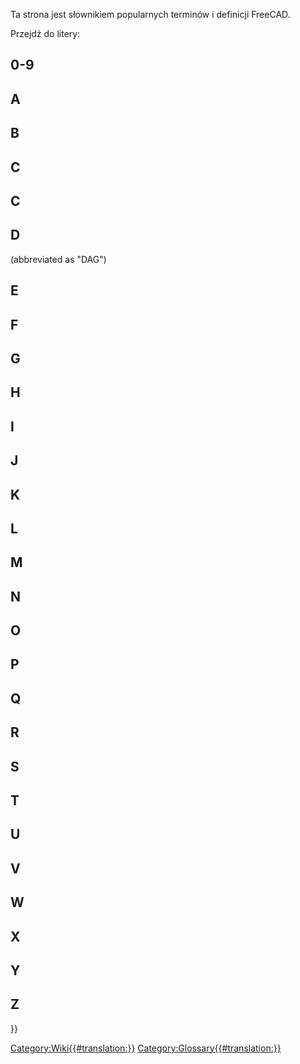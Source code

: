 <languages/>

{{Docnav
|[[Contributors/pl|Współtwórcy]]
|
}}

Ta strona jest słownikiem popularnych terminów i definicji FreeCAD.

Przejdź do litery: {{CompactTOC|center=yes}}

==0-9==

{{gloss}}
{{term|3D view|content=[[3D_view/pl|Widok 3D]]}}
{{defn|defn=Widok 3D jest składnikiem [[Interface/pl|interfejs]] FreeCAD. Pokazuje on trójwymiarową reprezentację modelu.}}
{{glossend}}

==A==

{{gloss}}
{{term|Arc}}
{{defn|defn=A portion or segment of a circle.}}
{{term|App}}
{{defn|defn=The FreeCAD App layer.}}
{{term|Arch|content=[[Arch_Workbench|Arch]]}}
{{defn|defn=An abbreviation for the old Architectural [[#Workbench|workbench]]. This workbench has been superseded by the [[BIM_Workbench|BIM Workbench]] ({{Version|1.0}}).}}
{{term|Assembly|content=[[Assembly|Assembly]]}}
{{defn|no=1|defn=A set of [[#Part|parts]] that have defined positions in relation to each other.}}
{{defn|no=2|defn=A [[#Workbench|workbench]] which aims to facilitate the creation of assemblies. FreeCAD currently does not have such a workbench built-in, but there are several [[External_workbenches|external assembly workbenches]].}}
{{term|Axes}}
{{defn|defn=Plural of [[#Axis|Axis]]}}
{{term|Axis}}
{{defn|defn=An imaginary line through the origin of the workspace. There are 3 normal axes. They have the classic names of X, Y and Z. X is side to side. Y is up and down. Z is in and out of the page/screen.}}
{{glossend}}

==B==

{{gloss}}
{{term|Backtrace}}
{{defn|defn=Output from a debugging program that displays the series of instructions FreeCAD followed before a problem occurred.}}
{{term|Bezier Curve|content=[http://en.wikipedia.org/wiki/B%C3%A9zier_curve Bezier Curve]}}
{{defn|defn=A type of parametric curve.}}
{{term|BIM|content=[[BIM_Workbench|BIM]]}}
{{defn|defn=An abbreviation for [https://en.wikipedia.org/wiki/Building_information_modeling Building Information Modelling]. The [[BIM_Workbench|BIM Workbench]] provides a BIM workflow in FreeCAD.}}
{{term|Blueprint}}
{{defn|defn=Old term used for [[#Drawing|drawing]], and coined for its original [http://en.wikipedia.org/wiki/Blueprint reproduction process].}}
{{term|Body}}
{{defn|defn=A type of container used in the [[PartDesign_Workbench|PartDesign]] [[#Workbench|workbench]] that groups a sequence of operations ([[#Sketch|sketches]], construction geometry and [[#Feature|features]]) to create a single contiguous solid. (Introduced in FreeCAD V0.17.)}}
{{term|Boolean Logic}}
{{defn|defn=A method of data manipulation by using of the operands: And, Or, Not.}}
{{term|Boolean Operation}}
{{defn|defn=A method of manipulating objects by using Boolean Logic. In FreeCAD, the Boolean Operations are: Union ([[#Fuse|Fuse]]), Difference ([[#Cut|Cut]]), Intersection, and Section.}}
{{term|Boolean OPerations check}}
{{defn|defn=See [[#BOPcheck|BOPcheck]].}}
{{term|BOPcheck}}
{{defn|defn=A setting that allows the Check Geometry tools in the Part WB and OpenSCAD WB to also check geometry made from [[#Boolean_Logic|Boolean logic]]. The default Check Geometry setting for BOPcheck is "false" (or off). The user can enable BOPcheck to provide more accuracy when running the Check Geometry tool but this comes at the expense of longer Check Geometry processing times. Beginning with FreeCAD 0.19, the BOPcheck setting is most easily enabled from the Settings portion of the Check Geometry widget.}}
{{term|brep}}
{{defn|defn=Native file format for [[#Open_CASCADE|Open CASCADE]] and shared by a few applications. FreeCAD can save in *.brep format.}}
{{term|B-rep}}
{{defn|defn=Stands for [http://en.wikipedia.org/wiki/B-rep boundary representation], which is one of two types of 3D models that FreeCAD supports (the other being [[#Mesh|mesh]]).}}
{{term|B-spline}}
{{defn|defn=A type of parametric curve. See [http://en.wikipedia.org/wiki/B-spline B-spline]}}
{{glossend}}

==C==

==C==
{{gloss}}
{{term|Callout}}
{{defn|defn=String of text connected to a line pointing to an object in a [[#Drawing|drawing]].}}
{{term|Chamfer}}
{{defn|defn=The cutting off of an edge, at an angle, to get rid of its sharpness; a beveled edge.}}
{{term|1=Clipping Plane}}
{{defn|defn=The clipping plane is used to cut away at the model in the 3D view. It is just a visual aid and does not actually cut the model.}}
{{term|Clone}}
{{defn|defn=A copy of an object whereby the copy remains parametric.  When the original object is changed the Clone(s) also change to show modifications made to the original object.}}
{{term|Coin}}
{{defn|defn=Also called [https://www.coin3d.org Coin3D]. Third-party software library used for 3D representation by FreeCAD.}}
{{term|COLLADA}}
{{defn|defn=An interchange file format for [[#Mesh|mesh]] models. File extension is *.dae.}}
{{term|Command|content=[[Command|Command]]}}
{{defn|defn=An action invoked from the [[#GUI|GUI]] when you press a toolbar button or type a keyboard shortcut or type into the Python console. }}
{{term|Compound}}
{{defn|defn=Groups objects together without fusing them like a [[#Boolean_Operation|boolean union]] would.}}
{{term|CompSolid}}
{{defn|defn=Set of [[#Solid|solids]] connected by their [[#Face|faces]]. CompSolids are needed in [[#FEM|FEM]], where more than one material is used in one FEM-mesh.}}
{{term|1=Constraint}}
{{defn|defn=A restriction on the geometric relationship between primitives in a [[#Sketch|Sketch]]. If a constraint has a numerical value, it is referred to as Datum (e.g., a distance constraint has a numerical value - the length of an imaginary line connecting the two points). A constraint that has no numerical value (e.g., a Horizontal constraint) is sometimes referred to as Geometric Constraint.}}
{{term|Constructive Solid Geometry|content=[http://en.wikipedia.org/wiki/Constructive_solid_geometry Constructive Solid Geometry]}}
{{defn|defn=A solid modeling method for creating shapes by using [[#Boolean_Operation|boolean operations]] on [[#Primitive|primitives]].}}
{{term|Coordinate}}
{{defn|defn=A number which defines the position of an object in space in reference to a [http://en.wikipedia.org/wiki/Cartesian_coordinate_system coordinate system].}}
{{term|Coplanar}}
{{defn|defn=Existing on the same plane.}}
{{term|CSG}}
{{defn|defn=Short for [[#Constructive_Solid_Geometry|Constructive Solid Geometry]].}}
{{term|Cut}}
{{defn|defn=Applying a [[#Boolean_Operation|boolean difference]] between shapes.}}
{{glossend}}

==D==

{{gloss}}
{{term|DAG}}
{{defn|defn=See [[#Directed_Acyclic_Graph|Directed Acyclic Graph.]]}}
{{term|Degrees Of Freedom}}
{{defn|defn=The number of ways geometry in a [[#Sketch|Sketch]] may vary. For example, if we have a Sketch consisting of only one point, and the point has no [[#Constraint|Constraints]] applied to it, the point has two [[#DOF|DOF]] because it is free to move both vertically and horizontally. Similarly, a Sketch consisting of only a single unconstrained circle has three [[#DOF|DOF]] because the circle can move vertically and horizontally and, additionally, the radius is not defined. It is good practice to constrain a Sketch until it has no [[#DOF|DOF]] remaining, in which case it is said to be [[#Fully_Constrained|Fully Constrained]].}}
{{term|Dependency Graph}}
{{defn|defn=A third-party graphing tool used to show how objects in a FreeCAD model use or are related to one another. For more information, refer to the [[Std_DependencyGraph|Dependency Graph]] Wiki page.}}
{{term|Difference}}
{{defn|no=1|defn=The result of, or remainder of, a subtraction.}}
{{defn|no=2|defn=A [[#Boolean_operation|Boolean Operation]] in the [[Part_Workbench|Part]] [[#Workbench|workbench]] which is used to subtract one geometry from another; it results in a [[#Cut|Cut]].}}
{{term|Directed Acyclic Graph}} (abbreviated as "DAG")
{{defn|defn=A type of [[#Dependency_Graph|Dependency Graph]] where the relationship of objects flows in a generally linear direction from start to end with no circular dependencies. When following a DAG there is no flow from one object A to any other objects and then back to that same object A again. In FreeCAD, a graph of the model must always be a DAG.}}
{{term|DOF}}
{{defn|defn=[[#Degrees_Of_Freedom|Degrees Of Freedom]]}}
{{term|Draft|content=[[Draft_Workbench|Draft]]}}
{{defn|no=1|defn=A FreeCAD [[#Workbench|workbench]] used primarily for 2 dimensional work.}}
{{defn|no=2|defn=A relief angle on a mold to allow removal of the finished product. See [[PartDesign_Draft|PartDesign Draft]].}}
{{term|Drawing}}
{{defn|defn=Describes a representation of geometry through the use of two-dimensional views. Also called plan or [[#Blueprint|blueprint]].}}
{{glossend}}

==E==

{{gloss}}
{{term|Edge}}
{{defn|no=1|defn=A segment joining two [[#Vertices|vertices]]. This segment can be a straight line or a curve. The CAD kernel defines it as: One-dimensional shape corresponding to a curve and bounded by a vertex at each extremity. A closed circle has therefore only one vertex, where it starts and ends. See [https://dev.opencascade.org/doc/overview/html/occt__tutorial.html#OCCT_TUTORIAL_SUB2_3 "Open CASCADE Technology, Profile: Defining the Topology"].}}
{{defn|no=2|defn=The joining line between two faces. It can be curved or straight.}}
{{term|Element}}
{{defn|defn=An item of Sketcher geometry such as a point, a line segment, an arc, a circle, etc.}}
{{term|Expression}}
{{defn|no=1|defn=A general term used in mathematics and programming.}}
{{defn|no=2|defn=In FreeCAD [[Expressions|expressions]] are used to compute values. They can reference and drive object properties. They are used in [[Spreadsheet_Workbench|spreadsheets]] and to control parametric models.}}
{{term|Extrude}}
{{defn|defn=A general term for extending a 2D object into 3D along 1 direction. See also [[#Pad|Pad]].}}
{{glossend}}

==F==

{{gloss}}
{{term|Face}}
{{defn|defn=A 2 dimensional topological construct. For example, a cube has 6 Faces. A face can be curved, like in case of a sphere, which has one face in FreeCAD. The CAD kernel defines it as: Part of a surface bounded by a closed [[#Wire|wire(s)]]. See [https://dev.opencascade.org/doc/overview/html/occt__tutorial.html#OCCT_TUTORIAL_SUB2_3 Profile: Defining the Topology].}}
{{term|Facet}}
{{defn|defn=Often used to describe planar faces on a [[#Mesh|mesh]].}}
{{term|FC}}
{{defn|defn=Short for FreeCAD.}}
{{term|FCStd}}
{{defn|defn=FreeCAD native file format. File extension *.fcstd, *.FCStd}}
{{term|Feature}}
{{defn|defn=A step in a 3d part's evolution in the [[PartDesign_Workbench|Part Design]] [[#Workbench|workbench]] workflow.  Examples are [[#Pad|Pad]], [[#Pocket|Pocket]], [[#Groove|Groove]], [[#Fillet|Fillet]], etc. As we create a model in the [[PartDesign_Workbench|Part Design]] [[#Workbench|workbench]], each feature takes the shape of the last one and adds or removes something.  Hence a "Pocket" feature is not only the pocketed hole itself, but the whole part with the pocket feature.}}
{{term|FEM|content=[[FEM_Workbench|FEM]]}}
{{defn|defn=[https://en.wikipedia.org/wiki/Finite_element_method Finite Element Method], a [[#Workbench|workbench]] used to solve engineering and mathematical physics problems associated with parts, assemblies and structures.}}
{{term|Fillet}}
{{defn|defn=A rounded relief or cut at an edge added for a finished appearance and to break sharp edges. See [[Part_Fillet|Part Fillet]] and [[PartDesign_Fillet|PartDesign Fillet]].}}
{{term|Fork}}
{{defn|defn=See [[#Forked_Model|Forked Model]].}}
{{term|Forked Model}}
{{defn|defn=A modeling method, usually accidental and incorrect in FreeCAD, that creates two or more versions of a model from a previous item. (Not to be confused with intentional operations like Array, Clone, Polar Pattern, etc.)}}
{{term|Frenet}}
{{defn|defn=When Sweeping a profile along a 3D path, the Frenet parameter controls the orientation of the profile as it travels along the path. If Frenet is true, the profiles are oriented using the Frenet Frame (tangent, binormal, normal) of the path. If Frenet is false the profile's rotation is not restricted. [https://en.wikipedia.org/wiki/Differentiable_curve#Frenet_frame Frenet frame]}}
{{term|Freetype|content=[http://www.freetype.org FreeType]}}
{{defn|defn=A freely available software library used to extract information from font definition files.}}
{{term|Frustum|content=[http://en.wikipedia.org/wiki/Frustum Frustum]}}
{{defn|defn=The portion of a solid that lies between two parallel planes cutting it. Used in computer graphics to describe the three-dimensional region which is visible on the screen, the [http://en.wikipedia.org/wiki/Viewing_frustum "viewing frustum"]}}
{{term|Fully Constrained}}
{{defn|defn=In [[#Sketcher|Sketcher]], when a [[#Sketch|Sketch]] has no [[#Degrees_Of_Freedom|Degrees Of Freedom]], the Sketch is said to be "fully constrained" by the applied [[#Constraint|Constraints]].}}
{{term|Fuse}}
{{defn|defn=Term commonly used in FreeCAD to refer to a [[#Boolean_Operation|boolean union]] of shapes.}}
{{glossend}}

==G==

{{gloss}}
{{term|GDB or gdb}}
{{defn|defn=[https://www.gnu.org/software/gdb/ '''G'''NU Project '''D'''e'''B'''ugger], a debugging program used on Unix and other 'nix operating systems in order to get a [[#Backtrace|backtrace]]. "gdb" (without the quotation marks) is also the first part of the command used to start the GDB program itself. An example of how to use GDB with FreeCAD is in [http://forum.freecadweb.org/viewtopic.php?t=7052#p56918 this forum post]}}
{{term|Geometric modeling kernel}}
{{defn|defn=Also called CAD kernel. A set of complex software libraries responsible for the creation of 3D shapes. All operations on objects (extrude, boolean operations, chamfer, fillet) rely on the geometric modeling kernel.}}
{{term|Git}}
{{defn|defn=[http://en.wikipedia.org/wiki/Distributed_revision_control Distributed revision control system] used by FreeCAD to host and manage its code base.}}
{{term|[[Std_Group|Group]]}}
{{defn|defn=Used to organize elements in the [[#Tree_view|Tree view]].}}
{{term|GUI}}
{{defn|defn='''G'''raphical '''U'''ser '''I'''nterface. Allows users to interact with FreeCAD through graphical icons and the mouse pointer.}}
{{glossend}}

==H==

{{gloss}}
{{term|Half_Space|content=[http://en.wikipedia.org/wiki/Half-space_%28geometry%29 Half Space]}}
{{defn|defn=When a plane completely divides a 3D Euclidian space, the plane forms two half spaces.}}
{{glossend}}

==I==

{{gloss}}
{{term|IGES}}
{{defn|defn=A file format for the exchange of product data models. Files extensions are *.iges, *.igs. See also [[#STEP|STEP]].}}
{{term|Intersection|content=[http://en.wikipedia.org/wiki/Intersection Intersection]}}
{{defn|defn=That portion of two or more geometric entities that is common to all. For example, the intersection of two lines is a point.}}
{{glossend}}

==J==

{{gloss}}
{{term|JT}}
{{defn|defn=A proprietary 3D data format developed by Siemens PLM Software. FreeCAD has no support for JT at this time.}}
{{glossend}}

==K==

{{gloss}}
{{term|Kernel}}
{{defn|defn=See [[#Geometric_modeling_kernel|Geometric modeling kernel]].}}
{{term|KML}}
{{defn|defn=Keyhole Markup Language - an XML-based geospatial 3D data definition file used by Google Earth. FreeCAD has no support for KML at this time.}}
{{glossend}}

==L==

{{gloss}}
{{term|Label}}
{{defn|no=1|defn=A user defined property of an object; used to make the [[#Tree_view|Tree view]] easier to understand by humans.}}
{{defn|no=2|defn=A string of descriptive text added to a drawing (see [[Draft_Label|Draft Label]]).}}
{{defn|defn=Contrast with [[#Name|Name]].}}
{{term|Line}}
{{defn|defn=Most often this is used as a synonym for a [[#Line_Segment|line segment]]. In Sketcher, it is used sometimes with its exact meaning of an infinite straight path.}}
{{term|Line Segment}}
{{defn|defn=A straight path between two [[#Point|points]].}}
{{term|Lock}}
{{defn|defn=[[Sketcher_ConstrainLock|Constraint Lock]]}}
{{term|Loft|content=[http://en.wikipedia.org/wiki/Loft_%283D%29 Loft]}}
{{defn|defn=A topological form created by linking consecutive profiles with a surface. Similar to the process used to make fabric covered aeroplanes or boats. Also the FreeCAD function for creating such a form.}}
{{glossend}}

==M==

{{gloss}}
{{term|Macro}}
{{defn|defn=A saved sequence of FreeCAD instructions, often written by end users.}}
{{term|Manifold}}
{{defn|defn=Said of a [[#Shape|shape]] that forms a perfectly enclosed volume. A familiar synonym that gives a good description is "watertight". To generate a solid, a [[#Shell|shell]] must be manifold.}}
{{term|Mantis}}
{{defn|defn=[[#Tracker|Bug tracking system]] used by the FreeCAD project.}}
{{term|Mesh}}
{{defn|defn=Type of object that can be imported or created by FreeCAD. See [http://en.wikipedia.org/wiki/Polygon_mesh Polygon mesh] for more details.}}
{{term|Model}}
{{defn|defn=Also called 3D model. Computer representation of a three-dimensional [[#Part|part]] or [[#Assembly|assembly]].}}
{{term|MultiTransform|content=[[PartDesign_MultiTransform|MultiTransform]]}}
{{defn|defn=Stands for multiple transformation. A [[#Feature|feature]] from the [[PartDesign_Workbench|PartDesign]] [[#Workbench|workbench]] that applies a series of chained transformations (linear and circular pattern, mirrored) to selected features.}}
{{glossend}}

==N==

{{gloss}}
{{term|Name}}
{{defn|defn=An unique identifier for a FreeCAD document object. Once assigned by the program, the Name can not be easily changed. Contrast with [[#Label|Label]].}}
{{term|Non-manifold}}
{{defn|defn=Non-manifold topology, also called zero-thickness, is two distinct solid bodies connected at a theoretical vertex or edge. It is an unsupported type of shape (not always detected by FreeCAD) that should be avoided, as it can cause trouble with further steps and export.}}
{{term|Null Shape}}
{{defn|defn=A [[#Shape|Shape]] property that has not been initialized by a program/macro. Usually an error condition.}}
{{glossend}}

==O==

{{gloss}}
{{term|OCC}}
{{defn|defn=Acronym for [[#Open_CASCADE|Open CASCADE]]. Prior to being open sourced, it used to be named CAS.CADE (abbreviated from Computer Aided Software for Computer Aided Design and Engineering).}}
{{term|OCE}}
{{defn|defn='''O'''pen CASCADE '''C'''ommunity '''E'''dition. It provides patches, improvements and experiments contributed by users over the official [[#Open_CASCADE|Open CASCADE]] library. FreeCAD is known to work on either OCC or OCE.}}
{{term|OCCT}}
{{defn|defn=Open CASCADE Technology. See [[#OCC|OCC]].}}
{{term|Open CASCADE|content=[http://www.opencascade.org Open CASCADE]}}
{{defn|defn=The [[#Geometric_modeling_kernel|geometric modeling kernel]] (software library) underlying FreeCAD. Also called [[#OCC|OCC]] or [[#OCCT|OCCT]] (for Open CASCADE Technology). See also [[#OCE|OCE]].}}
{{term|OpenSCAD|content=[http://www.openscad.org/ OpenSCAD]}}
{{defn|no=1|defn=Name of a script-only based CAD program.}}
{{defn|no=2|defn=A [[#Workbench|workbench]] in FreeCAD. The [[OpenSCAD_Workbench|OpenSCAD]] [[#Workbench|workbench]] provides an interface for import/export of *.scad and *.csg models, as well as a some utility tools.}}
{{term|Origin}}
{{defn|defn=The center of the coordinate system. Everything goes out from here in either the positive or negative directions. As is our view of the universe with Earth being the “origin”.}}
{{term|Orthographic}}
{{defn|defn=See [http://en.wikipedia.org/wiki/Orthographic_projection Orthographic projection] and [http://en.wikipedia.org/wiki/Multiview_orthographic_projection Multiview orthographic projection].}}
{{glossend}}

==P==

{{gloss}}
{{term|Pad}}
{{defn|defn=An extension of a [[#Sketch|Sketch]] in a direction perpendicular to the plane of the Sketch. See also [[#Extrude|Extrude]].}}
{{term|Part}}
{{defn|no=1|defn=A FreeCAD [[#Workbench|workbench]] primarily used for a [http://en.wikipedia.org/wiki/Constructive_solid_geometry Constructive Solid Geometry] workflow. See [[Part_Workbench|Part Workbench]].}}
{{defn|no=2|defn=A FreeCAD Python module, directly interfacing with [[#OCC|OCC]]. See [[Part_scripting|Part scripting]].}}
{{defn|no=3|defn=A container which groups any type of FreeCAD object and has a [[#Placement|placement]]. See [[Std_Part|Std Part]].}}
{{defn|no=4|defn=A unibody solid. The lowest level component in an assembly.}}
{{term|PartDesignNext}}
{{defn|defn=Nickname used over the forums to distinguish the [[PartDesign_Workbench|PartDesign]] [[#Workbench|workbench]] in the FreeCAD 0.17 release version from the one in v0.16 and earlier, because of the vast changes introduced.}}
{{term|PD}}
{{defn|defn=Abbreviation of [[PartDesign_Workbench|PartDesign]], a FreeCAD [[#Workbench|workbench]].}}
{{term|PDN}}
{{defn|defn=Abbreviation of [[#PartDesignNext|PartDesignNext]].}}
{{term|Perspective}}
{{defn|defn=[http://en.wikipedia.org/wiki/Graphical_projection#Perspective Perspective projection]}}
{{term|Pivy|content=[http://pypi.python.org/pypi/Pivy Pivy]}}
{{defn|defn=A software library that allows Python to use Coin.}}
{{term|Placement}}
{{defn|defn=Set of properties of an object that defines its coordinates and orientation in space. See [[Placement]].}}
{{term|Planar}}
{{defn|defn=Said of geometry of which elements all lie on a same plane.}}
{{term|Plane}}
{{defn|no=1|defn=A flat, two-dimensional surface that extends infinitely far.}}
{{defn|no=2|defn=A primitive two-dimensional object created in the [[Part_Workbench|Part]] [[#Workbench|workbench]].}}
{{term|Plot}}
{{defn|no=1|defn=An outdated synonym for a technical drawing made by a pen plotter. See [https://en.wikipedia.org/wiki/Plotter Plotter]}}
{{defn|no=2|defn=Short for plot plan. See [https://en.wikipedia.org/wiki/Site_plan Site plan]}}
{{defn|no=3|defn=Graphical representation of data. See [https://en.wikipedia.org/wiki/Plot_(graphics) Plot (graphics)]}}
{{term|Pocket}}
{{defn|defn=A [[#Feature|feature]] that removes material from a solid based on a [[#Sketch|Sketch]].}}
{{term|Point}}
{{defn|defn=An item used to reference a single area in the 3D workspace. A “point” is dimensionless. It has a dimension on the screen, usually represented by a “dot” only so we can see where it is. See also [[#Vertex|Vertex]].}}
{{term|Polygon mesh}}
{{defn|defn=See [http://en.wikipedia.org/wiki/Polygonal_mesh Polygonal_mesh]}}
{{term|Polyline}}
{{defn|defn=A series of connected line or arc segments.}}
{{term|POV-Ray}}
{{defn|defn=[http://en.wikipedia.org/wiki/POV-Ray POV-Ray]}}
{{term|PPA}}
{{defn|defn=An acronym that stands for '''P'''ersonal '''P'''ackage '''A'''rchive. It's a type of software repository exclusive to the Ubuntu Linux operating system. The FreeCAD project offers the latest release as well as development versions through two PPA repositories. Updates are managed by the host system's update manager.}}
{{term|Primitive}}
{{defn|defn=A basic shape used in the construction of models. Some 2D primitives are: point, line, polygon, circle, ellipse, spiral, helix. 3D primitives are: box, cylinder, cone, torus, sphere, ellipsoid, prism.}}
{{term|PySide|content=[https://wiki.qt.io/PySide PySide]}}
{{defn|defn=A freely available software library that allows Python to use QT.}}
{{term|Python|content=[http://www.python.org Python]}}
{{defn|defn=A programming language used in the development of FreeCAD as well as in user-written [[#Macro|macros]] or scripts.}}
{{glossend}}

==Q==

{{gloss}}
{{term|Qt|content=[https://www.qt.io/developers/ Qt]}}
{{defn|defn=A cross-platform application and user interface framework.}}
{{glossend}}

==R==

{{gloss}}
{{term|Raytracing}}
{{defn|defn=[http://en.wikipedia.org/wiki/Ray_tracing_%28graphics%29 Ray tracing]}}
{{term|Revolve}}
{{defn|defn=A tool in the [[Part_Workbench|Part]] [[#Workbench|workbench]]. See [[Part_Revolve|Part Revolve]].}}
{{term|Robot}}
{{defn|defn=[http://en.wikipedia.org/wiki/Industrial_robot Industrial robot]}}
{{term|Rotate}}
{{defn|defn=Action to spin an object unto an axis to change its orientation in space.}}
{{glossend}}

==S==

{{gloss}}
{{term|Section}}
{{defn|defn=[http://en.wikipedia.org/wiki/Cross_section_%28geometry%29 Cross section (geometry)]}}
{{term|Self Intersection}}
{{defn|defn=A condition where a curve crosses over itself (ex.'8','&'). This confuses geometric kernel algorithms and generally produces an error condition.}}
{{term|Shape}}
{{defn|defn=Generic term used in FreeCAD to describe most elements (except for [[#Mesh|meshes]]).}}
{{term|Shell}}
{{defn|defn=Shape made of two or more contiguous [[#Face|faces]]. A [[#Manifold|manifold]] (enclosed) shell can be converted into a [[#Solid|solid]].}}
{{term|Sketch}}
{{defn|defn=A constrained 2D depiction of an object fixed to a plane or a [[#Face|Face]]. In FreeCAD a Sketch is always a 2-dimensional object somewhere in the 3D space.}}
{{term|Sketcher|content=[[Sketcher_Workbench|Sketcher]]}}
{{defn|defn=A [[#Workbench|workbench]] used to create 2D geometry by use of [[#Element|elements]] and [[#Constraint|constraints]].}}
{{term|Sketcher Solver}}
{{defn|defn=The internal FreeCAD mechanism that calculates inter-dependencies and effects of adding, deleting, and modifying geometry and associated constraints in each Sketch. Sketcher Solver also calculates the arrangement of all geometry in each Sketch so it can be displayed correctly.}}
{{term|Smooth Line}}
{{defn|defn=In a Drawing, a line indicating a change between tangent surfaces, as in the transition from a flat surface to a fillet. Also "tangent edge". See [[Drawing_View#Modify_an_existing_view|Drawing View]]}}
{{term|Solid}}
{{defn|defn=Part of 3D space bounded by [[#Shell|Shells]]. A solid has a volume and other properties related to objects with a mass.}}
{{term|Solver}}
{{defn|defn=See [[#Sketcher_Solver|Sketcher Solver]].}}
{{term|Stable}}
{{defn|defn=A nickname for the last general release version of the FreeCAD software. This is typically the version available from sources other than the FreeCAD project. Compare with [[#Unstable|Unstable]].}}
{{term|STL}}
{{defn|defn=''STereoLithography'', also known as ''Standard Tessellation Language.'' A [[#Mesh|mesh]] file format defining only the surface of a 3D object. File extensions is *.stl}}
{{term|STEP}}
{{defn|defn=An ISO standard (ISO 10303) for the exchange of 3D data and product manufacturing information. It replaces [[#IGES|IGES]]. File extensions are *.step, *.stp.}}
{{term|SVG}}
{{defn|defn=[https://en.wikipedia.org/wiki/Scalable_Vector_Graphics Scalable Vector Graphics]. A vector graphics file format.}}
{{term|Sweep}}
{{defn|defn=A 3D shape generated from at least one 2D cross-section that traces along a trajectory (path). Commonly used to define the tool as well as the created shape. See [http://en.wikipedia.org/wiki/Solid_modeling#Sweeping Solid modeling]}}
{{glossend}}

==T==

{{gloss}}
{{term|Task panel}}
{{defn|defn=A [https://en.wikipedia.org/wiki/Panel_(computer_software) control panel] in FreeCAD that displays content specific to the task at hand. It can show available tools in the active [[#Workbench|workbench]] or prompt for values and options while a [[#Command|command]] is active.}}
{{term|Tasks tab}}
{{defn|defn=See [[#Task_panel|Task panel]].}}
{{term|Tessellation}}
{{defn|defn=A tessellation of a surface is the tiling of the surface using one or more geometric shapes, called tiles, with no overlaps and no gaps. In FreeCAD it is needed to display the geometric shapes in the 3D-view. The tessellation relative to the dimensions of a shape can be set in the preferences to get a smoother view of round surfaces at the cost of computation time. See [[Preferences_Editor|Preferences Editor]].}}
{{term|Thickness}}
{{defn|no=1|defn=A measure of how thick a shape is.}}
{{defn|no=2|defn=A [[Part_Workbench|Part]] [[#Workbench|workbench]] tool to hollow out a solid and leave a defined uniform thickness.}}
{{term|Toggle}}
{{defn|defn=A setting that can be changed between two options, for example between True or False or between Off and On.}}
{{term|Topological Naming}}
{{defn|defn=A scheme whereby an edge or face, once created, is assigned a permanent name. Internally, FreeCAD identifies edges and faces on a solid by numbering them such as: Edge1, Edge2, Face1, Face2, etc. The problem is that these IDs are somewhat randomly applied, and they will change after something is done to the model that changes the amount of edges and faces. For example, if the model is revised an item linked to a Face2 could later erroneously become linked to a different face (which was renamed to become the new Face2), causing the user unwanted results.  As of the FreeCAD 0.20 release Topological Naming has not yet been implemented, and so if an object is modified such that the number of edges or faces changes, the names of the edges or faces of that object might change too.}}
{{term|Torus}}
{{defn|defn=A primitive shape.}}
{{term|Tracker}}
{{defn|defn=Short for bug tracker, the online software application used to keep track of reported bugs or feature requests. See also [[#Mantis|Mantis]].}}
{{term|Tree view|content=[[Tree_view|Tree view]]}}
{{defn|defn=The Tree view is a component of the FreeCAD [[Interface|interface]]. It can be shown as a separate [[#GUI|GUI]] element or as part of the [[Combo_View|Combo View]]. It contains a representation of the document's structure.}}
{{glossend}}

==U==

{{gloss}}
{{term|Union}}
{{defn|defn=A [[Part_Workbench|Part]] [[#Workbench|workbench]] tool that performs a [[#Boolean_Operation|Boolean operation]] on selected shapes.}}
{{term|Unstable}}
{{defn|defn=A nickname for a very recent version of the FreeCAD software. This version will contain many changes recently implemented by the developers. It does not typically fail or produce wrong results, but it has not completed testing.}}
{{term|Upgrade|content=[[Draft_Upgrade|Upgrade]]}}
{{defn|defn=A [[Draft_Workbench|Draft]] [[#Workbench|workbench]] tool.}}
{{glossend}}

==V==

{{gloss}}
{{term|Vector}}
{{defn|defn=A magnitude with a direction. Often represented graphically as an arrow in 2 or 3 dimensions. For example, "fifty paces north", "9.8 m/s^2 down", and "(3,5,6) units in the x, y, z, direction, respectively" are all vectors. In FreeCAD, they are most often denoted as ordered pairs (x, y) or ordered triples (x, y, z).}}
{{term|Vertex}}
{{defn|defn=A lone [[#Point|point]] in space, or the corner of a [[#shape|shape]] where [[#Edge|edges]] meet. The open Cascade Technology defines it, as a zero dimensional [[#shape|shape]] corresponding to a point in geometry. See [https://dev.opencascade.org/doc/overview/html/occt__tutorial.html#OCCT_TUTORIAL_SUB2_3 OCCT Profile: Defining the topology]}}
{{term|Vertices}}
{{defn|defn=Plural of [[#Vertex|Vertex]]}}
{{term|Viewprovider}}
{{defn|defn=General interface for all visual stuff in FreeCAD. A ViewProvider generates and handles all around visualizing and presenting objects from the FreeCAD [[#App|App layer]] to the user. This class and its descendents have to be implemented for any object type in order to show them in the [[#3D_view|3D view]] and [[#Tree_view|Tree view]].}}
{{glossend}}

==W==

{{gloss}}
{{term|WB}}
{{defn|defn=Short for [[#Workbench|workbench]].}}
{{term|Wire}}
{{defn|no=1|defn=A sequence of connected [[#Edge|edges]] by [[#Vertex|vertices]]. The term wire is used in this sense mainly by [https://dev.opencascade.org/doc/overview/html/occt__tutorial.html#OCCT_TUTORIAL_SUB2_3 Open Cascade Technology] and therefore also inside of FreeCAD.}}
{{defn|no=2|defn=A [[Draft_Workbench|Draft]] [[#Workbench|workbench]] command that creates a parametric wire.}}
{{term|Workbench}}
{{defn|defn=Also called a module, each [[Workbenches|workbench]] groups a set of tools dedicated to a specific task.}}
{{glossend}}

==X==

{{gloss}}
{{term|X}}
{{defn|defn=Commonly refers to the 2D or 3D X [[#Axis|axis]].}}
{{glossend}}

==Y==

{{gloss}}
{{term|Y}}
{{defn|defn=Commonly refers to the 2D or 3D Y [[#Axis|axis]].}}
{{glossend}}

==Z==

{{gloss}}
{{term|Z}}
{{defn|defn=Commonly refers to the 3D Z [[#Axis|axis]].}}
{{glossend}}


{{Docnav
|[[Contributors/pl|Współtwórcy]]
|
}}

{{Userdocnavi{{#translation:}}}}
[[Category:Wiki{{#translation:}}]]
[[Category:Glossary{{#translation:}}]]